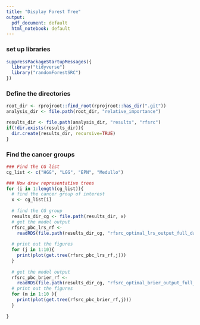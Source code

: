 ```yaml
---
title: "Display Forest Tree"
output:
  pdf_document: default
  html_notebook: default
---
```


### set up libraries
```r
suppressPackageStartupMessages({
  library("tidyverse")
  library("randomForestSRC")
})
```

### Define the directories
```r
root_dir <- rprojroot::find_root(rprojroot::has_dir(".git"))
analysis_dir <- file.path(root_dir, "relative_importance")

results_dir <- file.path(analysis_dir, "results", "rfsrc")
if(!dir.exists(results_dir)){
  dir.create(results_dir, recursive=TRUE)
}
```

### Find the cancer groups 
```r
### Find the CG list 
cg_list <- c("HGG", "LGG", "EPN", "Medullo")

### Now draw representative trees
for (i in 1:length(cg_list)){
  # find the cancer group of interest 
  x <- cg_list[i]
  
  # find the CG group
  results_dir_cg <- file.path(results_dir, x)
  # get the model output
  rfsrc_pbc_lrs_rf <-
    readRDS(file.path(results_dir_cg, "rfsrc_optimal_lrs_output_full_data.RDS"))
  
  # print out the figures
  for (j in 1:10){
    print(plot(get.tree(rfsrc_pbc_lrs_rf,j)))
  }
  
  # get the model output
  rfsrc_pbc_brier_rf <-
    readRDS(file.path(results_dir_cg, "rfsrc_optimal_brier_output_full_data.RDS"))
  # print out the figures
  for (m in 1:10 ){
    print(plot(get.tree(rfsrc_pbc_brier_rf,j)))
  }
  
}
```


